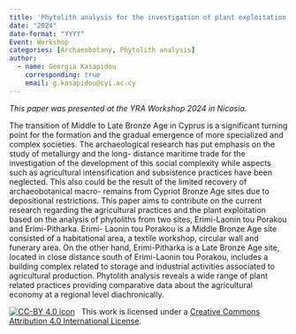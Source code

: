 ```yaml
---
title: 'Phytolith analysis for the investigation of plant exploitation in Bronze Age Cyprus'
date: "2024"
date-format: "YYYY"
Event: Workshop
categories: [Archaeobotany, Phytolith analysis]
author: 
  - name: Georgia Kasapidou
    corresponding: true
    email: g.kasapidou@cyi.ac.cy
---
```


*This paper was presented at the YRA Workshop 2024 in Nicosia.*

The transition of Middle to Late Bronze Age in Cyprus is a significant turning point for the formation and the gradual emergence of more specialized and complex societies. The archaeological research has put emphasis on the study of metallurgy and the long- distance maritime trade for the investigation of the development of this social complexity while aspects such as agricultural intensification and subsistence practices have been neglected. This also could be the result of the limited recovery of archaeobotanical macro- remains from Cypriot Bronze Age sites due to depositional restrictions. This paper aims to contribute on the current research regarding the agricultural practices and the plant exploitation based on the analysis of phytoliths from two sites, Erimi-Laonin tou Porakou and Erimi-Pitharka. Erimi- Laonin tou Porakou is a Middle Bronze Age site consisted of a habitational area, a textile workshop, circular wall and funerary area. On the other hand, Erimi-Pitharka is a Late Bronze Age site, located in close distance south of Erimi-Laonin tou Porakou, includes a building complex related to storage and industrial activities associated to agricultural production. Phytolith analysis reveals a wide range of plant related practices providing comparative data about the agricultural economy at a regional level diachronically.

[![CC-BY 4.0 icon](https://i.creativecommons.org/l/by/4.0/88x31.png)](http://creativecommons.org/licenses/by/4.0/)&nbsp;&nbsp; This work is licensed under a [Creative Commons Attribution 4.0 International License](https://creativecommons.org/licenses/by/4.0/). 

